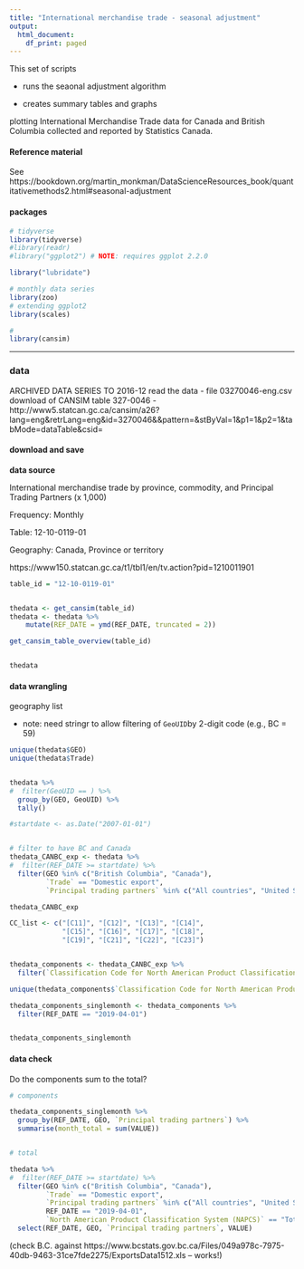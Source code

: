 ```yaml
---
title: "International merchandise trade - seasonal adjustment"
output:
  html_document:
    df_print: paged
---
```

<!--
Copyright 2018-2019 Province of British Columbia

Licensed under the Apache License, Version 2.0 (the "License");
you may not use this file except in compliance with the License.
You may obtain a copy of the License at

http://www.apache.org/licenses/LICENSE-2.0

Unless required by applicable law or agreed to in writing, software distributed under the License is distributed on an "AS IS" BASIS,
WITHOUT WARRANTIES OR CONDITIONS OF ANY KIND, either express or implied.
See the License for the specific language governing permissions and limitations under the License.
-->


This set of scripts 

* runs the seaonal adjustment algorithm

* creates summary tables and graphs 

plotting International Merchandise Trade data for Canada and British Columbia collected and reported by Statistics Canada.


#### Reference material

See https://bookdown.org/martin_monkman/DataScienceResources_book/quantitativemethods2.html#seasonal-adjustment 


#### packages



```r

# tidyverse
library(tidyverse)
#library(readr)
#library("ggplot2") # NOTE: requires ggplot 2.2.0 

library("lubridate")

# monthly data series
library(zoo)
# extending ggplot2
library(scales)

#
library(cansim)

```

---

### data


ARCHIVED DATA SERIES TO 2016-12 
read the data
- file 03270046-eng.csv download of CANSIM table 327-0046
- http://www5.statcan.gc.ca/cansim/a26?lang=eng&retrLang=eng&id=3270046&&pattern=&stByVal=1&p1=1&p2=1&tabMode=dataTable&csid=


#### download and save

**data source**

International merchandise trade by province, commodity, and Principal Trading Partners (x 1,000)

Frequency: Monthly

Table: 12-10-0119-01

Geography: Canada, Province or territory



https://www150.statcan.gc.ca/t1/tbl1/en/tv.action?pid=1210011901




```r

table_id = "12-10-0119-01"


thedata <- get_cansim(table_id)
thedata <- thedata %>%
    mutate(REF_DATE = ymd(REF_DATE, truncated = 2)) 

get_cansim_table_overview(table_id)


thedata


```




#### data wrangling


geography list

* note: need stringr to allow filtering of `GeoUID`by 2-digit code (e.g., BC = 59)

```r

unique(thedata$GEO)
unique(thedata$Trade)


thedata %>%
#  filter(GeoUID == ) %>%
  group_by(GEO, GeoUID) %>%
  tally()

```





```r

#startdate <- as.Date("2007-01-01")


# filter to have BC and Canada
thedata_CANBC_exp <- thedata %>%
#  filter(REF_DATE >= startdate) %>%
  filter(GEO %in% c("British Columbia", "Canada"), 
         `Trade` == "Domestic export",
         `Principal trading partners` %in% c("All countries", "United States"))

thedata_CANBC_exp

CC_list <- c("[C11]", "[C12]", "[C13]", "[C14]",
             "[C15]", "[C16]", "[C17]", "[C18]",
             "[C19]", "[C21]", "[C22]", "[C23]")


thedata_components <- thedata_CANBC_exp %>%
  filter(`Classification Code for North American Product Classification System (NAPCS)` %in% CC_list)

unique(thedata_components$`Classification Code for North American Product Classification System (NAPCS)`)

thedata_components_singlemonth <- thedata_components %>%
  filter(REF_DATE == "2019-04-01")


thedata_components_singlemonth

```


#### data check

Do the components sum to the total?

```r

# components

thedata_components_singlemonth %>%
  group_by(REF_DATE, GEO, `Principal trading partners`) %>%
  summarise(month_total = sum(VALUE))


# total

thedata %>%
#  filter(REF_DATE >= startdate) %>%
  filter(GEO %in% c("British Columbia", "Canada"), 
         `Trade` == "Domestic export",
         `Principal trading partners` %in% c("All countries", "United States"),
         REF_DATE == "2019-04-01",
         `North American Product Classification System (NAPCS)` == "Total of all merchandise") %>%
  select(REF_DATE, GEO, `Principal trading partners`, VALUE)


```

(check B.C. against https://www.bcstats.gov.bc.ca/Files/049a978c-7975-40db-9463-31ce7fde2275/ExportsData1512.xls -- works!)


